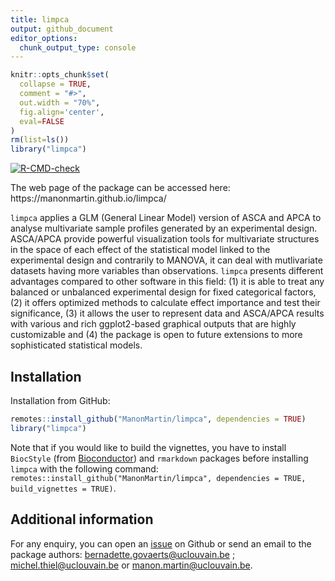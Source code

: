 ```yaml
---
title: limpca
output: github_document
editor_options: 
  chunk_output_type: console
---
```


```r
knitr::opts_chunk$set(
  collapse = TRUE,
  comment = "#>",
  out.width = "70%",
  fig.align='center',
  eval=FALSE
)
rm(list=ls())
library("limpca")
```  


<!-- badges: start -->
[![R-CMD-check](https://github.com/ManonMartin/limpca/actions/workflows/check-standard.yaml/badge.svg)](https://github.com/ManonMartin/limpca/actions/workflows/check-standard.yaml)
<!-- badges: end -->

The web page of the package can be accessed here: https://manonmartin.github.io/limpca/

`limpca` applies a GLM (General Linear Model) version of ASCA and APCA to analyse multivariate sample profiles generated by an experimental design. ASCA/APCA provide powerful visualization tools for multivariate structures in the space of each effect of the statistical model linked to the experimental design and contrarily to MANOVA, it can deal with mutlivariate datasets having more variables than observations. `limpca` presents different advantages compared to other software in this field: (1) it is able to treat any balanced or unbalanced experimental design for fixed categorical factors, (2) it offers optimized methods to calculate effect importance and test their significance, (3) it allows the user to represent data and ASCA/APCA results with various and rich ggplot2-based graphical outputs that are highly customizable and (4) the package is open to future extensions to more sophisticated statistical models.

## Installation

Installation from GitHub:

```r
remotes::install_github("ManonMartin/limpca", dependencies = TRUE)
library("limpca")
```

Note that if you would like to build the vignettes, you have to install `BiocStyle` (from [Bioconductor](https://www.bioconductor.org/)) and `rmarkdown` packages before installing `limpca` with the following command: `remotes::install_github("ManonMartin/limpca", dependencies = TRUE, build_vignettes = TRUE)`.


## Additional information

For any enquiry, you can open an [issue](https://github.com/ManonMartin/limpca/issues) on Github or send an email to the package authors: [bernadette.govaerts@uclouvain.be](mailto:bernadette.govaerts@uclouvain.be) ; [michel.thiel@uclouvain.be](mailto:michel.thiel@uclouvain.be) or [manon.martin@uclouvain.be](mailto:manon.martin@uclouvain.be).
